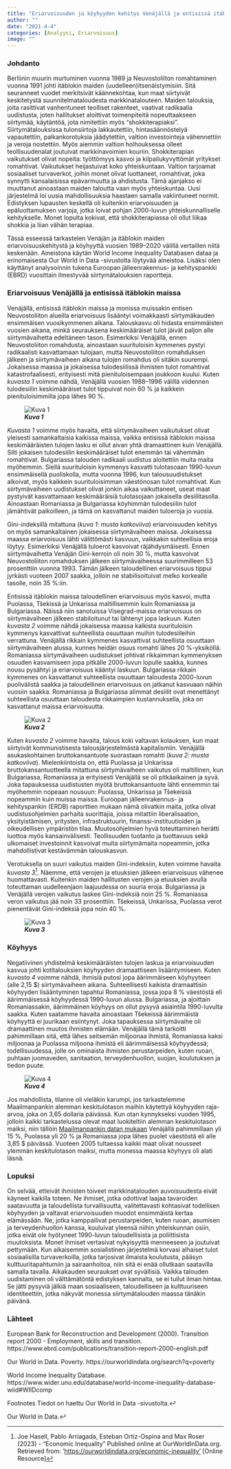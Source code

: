 ```yaml
---
title: "Eriarvoisuuden ja köyhyyden kehitys Venäjällä ja entisissä itäblokin maissa"
author: ""
date: "2021-4-4"
categories: [Analyysi, Eriarvoisuus]
image: ""
---
```


### Johdanto

Berliinin muurin murtuminen vuonna 1989 ja Neuvostoliiton romahtaminen vuonna 1991 johti itäblokin maiden (uudelleen)itsenäistymisiin. Sitä seuranneet vuodet merkitsivät käännekohtaa, kun maat siirtyivät keskitetystä suunnitelmataloudesta markkinatalouteen. Maiden talouksia, joita rasittivat vanhentuneet teolliset rakenteet, vaativat radikaalia uudistusta, joten hallitukset aloittivat toimenpiteitä nopeuttaakseen siirtymää, käytäntöä, jota nimitettiin myös "shokkiterapiaksi". Siirtymätalouksissa tulonsiirtoja lakkautettiin, hintasäännöstelyä vapautettiin, palkankorotuksia jäädytettiin, valtion investointeja vähennettiin ja veroja nostettiin. Myös aiemmin valtion holhouksessa olleet teollisuudenalat joutuivat markkinavoimien kouriin. Shokkiterapian vaikutukset olivat nopeita: työttömyys kasvoi ja kilpailukyvyttömät yritykset romahtivat. Vaikutukset heijastuivat koko yhteiskuntaan. Valtion tarjoamat sosiaaliset turvaverkot, joihin monet olivat luottaneet, romahtivat, joka synnytti kansalaisissa epävarmuutta ja ahdistusta. Tämä ajanjakso ei muuttanut ainoastaan maiden taloutta vaan myös yhteiskuntaa. Uusi järjestelmä loi uusia mahdollisuuksia haastaen samalla vakiintuneet normit. Edistyksen lupausten keskellä oli kuitenkin eriarvoisuuden ja epäluottamuksen varjoja, jotka loivat pohjan 2000-luvun yhteiskunnalliselle kehitykselle. Monet lopulta kokivat, että shokkiterapiassa oli ollut liikaa shokkia ja liian vähän terapiaa.

Tässä esseessä tarkastelen Venäjän ja itäblokin maiden eriarvoisuuskehitystä ja köyhyyttä vuosien 1989--2020 välillä vertaillen niitä keskenään. Aineistona käytän World Income Inequality Databasen dataa ja erinomaisesta Our World in Data -sivustolta löytyvää aineistoa. Lisäksi olen käyttänyt analysoinnin tukena Euroopan jälleenrakennus- ja kehityspankki (EBRD) vuosittain ilmestyvää siirtymätalouksien raportteja.

### Eriarvoisuus Venäjällä ja entisissä itäblokin maissa

Venäjällä, entisissä itäblokin maissa ja monissa muissakin entisen Neuvostoliiton alueilla eriarvoisuus lisääntyi voimakkaasti siirtymäkauden ensimmäisen vuosikymmenen aikana. Talouskasvu oli hidasta ensimmäisten vuosien aikana, minkä seurauksena keskimääräiset tulot jäivät paljon alle siirtymävaihetta edeltäneen tason. Esimerkiksi Venäjällä, ennen Neuvostoliiton romahdusta, ainoastaan suurituloisin kymmenes pystyi radikaalisti kasvattamaan tulojaan, mutta Neuvostoliiton romahduksen jälkeen ja siirtymävaiheen aikana tulojen romahdus oli sitäkin suurempi. Jokaisessa maassa ja jokaisessa tulodesiilissä ihmisten tulot romahtivat katastrofaalisesti, erityisesti mitä pienituloisempaan joukkoon kuului. Kuten *kuvasta 1* voimme nähdä, Venäjällä vuosien 1988--1996 välillä viidennen tulodesiilin keskimääräiset tulot tippuivat noin 60 % ja kaikkein pienituloisimmilla jopa lähes 90 %.

![***Kuva 1***](images/Inequality.jpg){alt="Kuva 1" fig-align="center"}

*Kuvasta 1* voimme myös havaita, että siirtymävaiheen vaikutukset olivat yleisesti samankaltaisia kaikissa maissa, vaikka entisissä itäblokin maissa keskimääräisten tulojen lasku ei ollut aivan yhtä dramaattinen kuin Venäjällä. Silti jokaisen tulodesiilin keskimääräiset tulot enemmän tai vähemmän romahtivat. Bulgariassa talouden radikaali uudistus aloitettiin muita maita myöhemmin. Siellä suurituloisin kymmenys kasvatti tulotasoaan 1990-luvun ensimmäisellä puoliskolla, mutta vuonna 1996, kun talousuudistukset alkoivat, myös kaikkein suurituloisimman väestönosan tulot romahtivat. Kun siirtymävaiheen uudistukset olivat jonkin aikaa vaikuttaneet, useat maat pystyivät kasvattamaan keskimääräisiä tulotasojaan jokaisella desiilitasolla. Ainoastaan Romaniassa ja Bulgariassa köyhimmän tulodesiilin tulot jämähtivät paikoilleen, ja tämä on kasvattanut maiden tuloeroja jo vuosia.

Gini-indeksillä mitattuna (*kuva 1: musta katkoviiva*) eriarvoisuuden kehitys on myös samankaltainen jokaisessa siirtymävaiheen maissa. Jokaisessa maassa eriarvoisuus lähti välittömästi kasvuun, vaikkakin suhteellisia eroja löytyy. Esimerkiksi Venäjällä tuloerot kasvoivat räjähdysmäisesti. Ennen siirtymävaihetta Venäjän Gini-kerroin oli noin 30 %, mutta kasvoivat Neuvostoliiton romahduksen jälkeen siirtymävaiheessa suurimmilleen 53 prosenttiin vuonna 1993. Tämän jälkeen taloudellinen eriarvoisuus tippui jyrkästi vuoteen 2007 saakka, jolloin ne stabilisoituivat melko korkealle tasolle, noin 35 %:iin.

Entisissä itäblokin maissa taloudellinen eriarvoisuus myös kasvoi, mutta Puolassa, Tšekissä ja Unkarissa maltillisemmin kuin Romaniassa ja Bulgariassa. Näissä niin sanotuissa Visegrad-maissa eriarvoisuus on siirtymävaiheen jälkeen stabiloitunut tai lähtenyt jopa laskuun. Kuten *kuvasta 2* voimme nähdä jokaisessa maassa kaikista suurituloisin kymmenys kasvattivat suhteellista osuuttaan muihin tulodesiileihin verrattuna. Venäjällä rikkain kymmenes kasvattivat suhteellista osuuttaan siirtymävaiheen alussa, kunnes heidän osuus romahti lähes 20 %-yksiköllä. Romaniassa siirtymävaiheen uudistukset johtivat rikkaimman kymmenyksen osuuden kasvamiseen jopa pitkälle 2000-luvun lopulle saakka, kunnes nousu pysähtyi ja eriarvoisuus kääntyi laskuun. Bulgariassa rikkain kymmenes on kasvattanut suhteellista osuuttaan taloudesta 2000-luvun puolivälistä saakka ja taloudellinen eriarvoisuus on jatkanut kasvuaan näihin vuosiin saakka. Romaniassa ja Bulgariassa alimmat desiilit ovat menettänyt suhteellista osuuttaan taloudesta rikkaimpien kustannuksella, joka on kasvattanut maissa eriarvoisuutta.

![***Kuva 2***](images/inequality_2.jpg){alt="Kuva 2" fig-align="center"}

Kuten *kuvasta 2* voimme havaita, talous koki valtavan kolauksen, kun maat siirtyivät kommunistisesta talousjärjestelmästä kapitalismiin. Venäjällä asukaskohtainen bruttokansantuote suorastaan romahti (*kuva 2: musta katkoviiva*). Mielenkiintoista on, että Puolassa ja Unkarissa bruttokansantuotteella mitattuna siirtymävaiheen vaikutus oli maltillinen, kun Bulgariassa, Romaniassa ja erityisesti Venäjällä se oli pitkäaikainen ja syvä. Joka tapauksessa uudistusten myötä bruttokansantuote lähti ennemmin tai myöhemmin nopeaan nousuun: Puolassa, Unkarissa ja Tšekeissä nopeammin kuin muissa maissa. Euroopan jälleenrakennus- ja kehityspankin (ERDB) raporttien mukaan nämä olivatkin maita, jotka olivat uudistusohjelmien parhaita suorittajia, joissa mitattiin liberalisaation, yksityistämisen, yritysten, infrastruktuurin, finanssi-instituutioiden ja oikeudellisen ympäristön tilaa. Muutosohjelmien hyvä toteuttaminen herätti luottoa myös kansainvälisesti. Teollisuuden tuotanto ja tuottavuus sekä ulkomaiset investoinnit kasvoivat muita siirtymämaita nopeammin, jotka mahdollistivat kestävämmän talouskasvun.

Verotuksella on suuri vaikutus maiden Gini-indeksiin, kuten voimme havaita *kuvasta 3*[^1]. Näemme, että verojen ja etuuksien jälkeen eriarvoisuus vähenee huomattavasti. Kuitenkin maiden hallitusten verojen ja etuuksien avulla toteuttaman uudelleenjaon laajuudessa on suuria eroja. Bulgariassa ja Venäjällä verojen vaikutus laskee Gini-indeksiä noin 25 %. Romaniassa veron vaikutus jää noin 33 prosenttiin. Tšekeissä, Unkarissa, Puolassa verot pienentävät Gini-indeksiä jopa noin 40 %.

[^1]: Joe Hasell, Pablo Arriagada, Esteban Ortiz-Ospina and Max Roser (2023) - "Economic Inequality" Published online at OurWorldInData.org. Retrieved from: '[https://ourworldindata.org/economic-inequality'](https://ourworldindata.org/economic-inequality') \[Online Resource\]

![***Kuva 3***](images/inequality_tax-02.png){alt="Kuva 3" fig-align="center"}

### Köyhyys

Negatiivinen yhdistelmä keskimääräisten tulojen laskua ja eriarvoisuuden kasvua johti kotitalouksien köyhyyden dramaattiseen lisääntymiseen. Kuten *kuvasta 4* voimme nähdä, ihmisiä putosi jopa äärimmäiseen köyhyyteen (alle 2,15 \$) siirtymävaiheen aikana. Suhteellisesti kaikista dramaattisin köyhyyden lisääntyminen tapahtui Romaniassa, jossa jopa 8 % väestöstä eli äärimmäisessä köyhyydessä 1990-luvun alussa. Bulgariassa, ja ajoittain Romaniassakin, äärimmäinen köyhyys on ollut pysyvä asiaintila 1990-luvulta saakka. Kuten saatamme havaita ainoastaan Tšekeissä äärimmäistä köyhyyttä ei juurikaan esiintynyt. Joka tapauksessa siirtymävaihe oli dramaattinen muutos ihmisten elämään. Venäjällä tämä tarkoitti pahimmillaan sitä, että lähes seitsemän miljoonaa ihmistä, Romaniassa kaksi miljoonaa ja Puolassa miljoona ihmistä eli äärimmäisessä köyhyydessä; todellisuudessa, jolle on ominaista ihmisten perustarpeiden, kuten ruoan, puhtaan juomaveden, sanitaation, terveydenhuollon, suojan, koulutuksen ja tiedon puute.

![***Kuva 4***](images/poverty.jpg){alt="Kuva 4" fig-align="center"}

Jos mahdollista, tilanne oli vieläkin karumpi, jos tarkastelemme Maailmanpankin alemman keskitulotason maihin käytettyä köyhyyden raja-arvoa, joka on 3,65 dollaria päivässä. Kun otan kynnykseksi vuoden 1995, jolloin kaikki tarkastelussa olevat maat luokiteltiin alemman keskitulotason maiksi, niin tällöin [Maailmanpankin datan mukaan](https://ourworldindata.org/explorers/poverty-explorer?tab=chart&time=1989..latest&facet=entity&country=POL~RUS~HUN~CZE~ROU~BGR&pickerSort=desc&pickerMetric=headcount_ratio_365&Indicator=Share+in+poverty&Poverty+line=%243.65+per+day%3A+Lower-middle+income+poverty+line&Household+survey+data+type=Show+data+from+both+income+and+consumption+surveys&Show+breaks+between+less+comparable+surveys=false "Share of population living on less than $3.65 a day, 1989 to 2020") Venäjällä pahimmillaan yli 15 %, Puolassa yli 20 % ja Romaniassa jopa lähes puolet väestöstä eli alle 3,85 \$ päivässä. Vuoteen 2005 tultaessa kaikki maat olivat nousseet ylemmän keskitulotason maiksi, mutta monessa maassa köyhyys oli alati läsnä.

### Lopuksi

On selvää, etteivät ihmisten toiveet markkinatalouden auvoisuudesta eivät käyneet kaikilla toteen. Ne ihmiset, jotka odottivat laajaa tavaroiden saatavuutta ja taloudellista turvallisuutta, valitettavasti kohtasivat todellisen köyhyyden ja valtavat eriarvoisuuden muodot ensimmäistä kertaa elämässään. Ne, jotka kamppailivat perustarpeiden, kuten ruoan, asumisen ja terveydenhuollon kanssa, kuuluivat yleensä niihin yhteiskunnan osiin, jotka eivät ole hyötyneet 1990-luvun taloudellisista ja poliittisista muutoksista. Monet ihmiset vertasivat nykyisyyttä menneeseen ja joutuivat pettymään. Kun aikaisemmin sosialistinen järjestelmä korvasi alhaiset tulot sosiaalisilla turvaverkoilla, jotka tarjosivat ilmaista koulutusta, pääsyn kulttuuritapahtumiin ja sairaanhoitoa, niin sitä ei enää ollutkaan saatavilla samalla tavalla. Aikakauden seuraukset ovat syvällisiä. Vaikka talouden uudistaminen oli välttämätöntä edistyksen kannalta, se ei tullut ilman hintaa. Se jätti pysyviä jälkiä maan sosiaaliseen, taloudelliseen ja kulttuuriseen identiteettiin, jotka näkyvät monessa siirtymätalouden maassa tänäkin päivänä.

### Lähteet

European Bank for Reconstruction and Development (2000). Transition report 2000 - Employment, skills and transition. https://www.ebrd.com/publications/transition-report-2000-english.pdf

Our World in Data. Poverty. https://ourworldindata.org/search?q=poverty

World Income Inequality Database. https://www.wider.unu.edu/database/world-income-inequality-database-wiid#WIIDcomp

Footnotes Tiedot on haettu Our World in Data -sivustolta.↩︎

Our World in Data.↩︎
